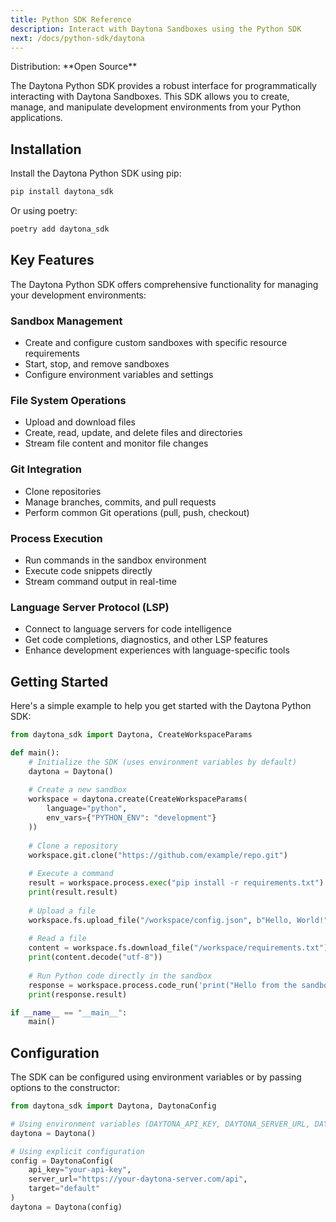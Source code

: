 ```yaml
---
title: Python SDK Reference
description: Interact with Daytona Sandboxes using the Python SDK
next: /docs/python-sdk/daytona
---
```



<Label>
  Distribution: **Open Source**
</Label>

The Daytona Python SDK provides a robust interface for programmatically interacting with Daytona Sandboxes. This SDK allows you to create, manage, and manipulate development environments from your Python applications.

## Installation

Install the Daytona Python SDK using pip:

```bash
pip install daytona_sdk
```

Or using poetry:

```bash
poetry add daytona_sdk
```

## Key Features

The Daytona Python SDK offers comprehensive functionality for managing your development environments:

### Sandbox Management

- Create and configure custom sandboxes with specific resource requirements
- Start, stop, and remove sandboxes
- Configure environment variables and settings

### File System Operations

- Upload and download files
- Create, read, update, and delete files and directories
- Stream file content and monitor file changes

### Git Integration

- Clone repositories
- Manage branches, commits, and pull requests
- Perform common Git operations (pull, push, checkout)

### Process Execution

- Run commands in the sandbox environment
- Execute code snippets directly
- Stream command output in real-time

### Language Server Protocol (LSP)

- Connect to language servers for code intelligence
- Get code completions, diagnostics, and other LSP features
- Enhance development experiences with language-specific tools

## Getting Started

Here's a simple example to help you get started with the Daytona Python SDK:

```python
from daytona_sdk import Daytona, CreateWorkspaceParams

def main():
    # Initialize the SDK (uses environment variables by default)
    daytona = Daytona()
    
    # Create a new sandbox
    workspace = daytona.create(CreateWorkspaceParams(
        language="python",
        env_vars={"PYTHON_ENV": "development"}
    ))
    
    # Clone a repository
    workspace.git.clone("https://github.com/example/repo.git")
    
    # Execute a command
    result = workspace.process.exec("pip install -r requirements.txt")
    print(result.result)
    
    # Upload a file
    workspace.fs.upload_file("/workspace/config.json", b"Hello, World!")
    
    # Read a file
    content = workspace.fs.download_file("/workspace/requirements.txt")
    print(content.decode("utf-8"))
    
    # Run Python code directly in the sandbox
    response = workspace.process.code_run('print("Hello from the sandbox!")')
    print(response.result)

if __name__ == "__main__":
    main()
```

## Configuration

The SDK can be configured using environment variables or by passing options to the constructor:

```python
from daytona_sdk import Daytona, DaytonaConfig

# Using environment variables (DAYTONA_API_KEY, DAYTONA_SERVER_URL, DAYTONA_TARGET)
daytona = Daytona()

# Using explicit configuration
config = DaytonaConfig(
    api_key="your-api-key",
    server_url="https://your-daytona-server.com/api",
    target="default"
)
daytona = Daytona(config)
```

<DocumentList title="Python SDK">
  <DocumentListItem
    title="Management"
    subtitle="Learn about the management features of the Daytona SDK."
    href="/docs/python-sdk/daytona"
  />
  <DocumentListItem
    title="File System"
    subtitle="Learn about the file system features of the Daytona SDK."
    href="/docs/python-sdk/file-system"
  />
  <DocumentListItem
    title="Git Operations"
    subtitle="Learn about the git features of the Daytona SDK."
    href="/docs/python-sdk/git"
  />
  <DocumentListItem
    title="Language Server Protocol"
    subtitle="Learn about the language server protocol features of the Daytona SDK."
    href="/docs/python-sdk/lsp-server"
  />
  <DocumentListItem
    title="Process & Code Execution"
    subtitle="Learn about the process and code execution features of the Daytona SDK."
    href="/docs/python-sdk/process"
  />
  <DocumentListItem
    title="Sandbox"
    subtitle="Learn about the sandbox features of the Daytona SDK."
    href="/docs/python-sdk/sandbox"
  />
</DocumentList>
